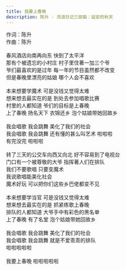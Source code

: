 ```yaml
---
title: 我要上春晚
description: 陈升 - 流浪日记三部曲：延安的秋天
---
```


作词：陈升<br />作曲：陈升<br /><br />春风酒店向南再向东 快到了太平洋<br />那有个被遗忘的小村庄 村子里住著一加三个爷<br />爷们最喜欢的是过年 每一年的节目虽然都不改变<br />但是春晚里漂亮的姑娘 哪个人会不喜欢<br /><br />本来想要学魔术 可是没钱又觉得太难<br />想来想去最实在的是 到处去参加唱歌比赛<br />村里的人都知道 爷们的目标是上春晚<br />上了春晚 扬名天下 衣锦还乡 泡个姑娘带她回故乡<br /><br />我会唱歌 我会跳舞 美化了我们的社会<br />我会唱歌 我会跳舞 还有懂的甚么叫艺术 啦啦啦<br />有完没完 啦啦啦<br /><br />转了三天的公交车向西又向北 好不容易到了电视台<br />门口有一个被尊敬的大爷 指挥著人们在排队<br />我们不要歌唱 只要变魔术<br />我说歌唱能美化社会<br />魔术好玩 可以把你们这些乡巴佬都变不见<br /><br />本来想要学当官 可是没钱又觉得太难<br />想来想去最实在的是 抓紧练歌上春晚<br />排队的人都知道 大爷手中有彩色的黑名单<br />上了春晚 有了名堂 泡个姑娘带她回故乡<br /><br />我会唱歌 我会跳舞 美化了我们的社会<br />我会唱歌 我会跳舞 就是不爱乖乖的排队<br />啦啦啦啦啦<br /><br />我要上春晚 啦啦啦啦啦